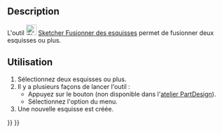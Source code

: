 <languages/>

{{Docnav/fr
|[[Sketcher_ValidateSketch/fr|Valider une esquisse]]
|[[Sketcher_MirrorSketch/fr|Esquisse miroir]]
|[[Sketcher_Workbench/fr|Atelier Sketcher]]
|IconL=Sketcher_ValidateSketch.svg
|IconR=Sketcher_MirrorSketch.svg‎
|IconC=Workbench_Sketcher.svg
}}

{{GuiCommand/fr
|Name=Sketcher MergeSketches
|Name/fr=Sketcher Fusionner des esquisses
|MenuLocation=Esquisse → Fusionner des esquisses
|Workbenches=[[Sketcher_Workbench/fr|Sketcher]], [[PartDesign_Workbench/fr|PartDesign]]
|Version=0.15
}}

==Description==

L'outil [[Image:Sketcher_MergeSketches.svg|24px]] [[Sketcher_MergeSketches/fr|Sketcher Fusionner des esquisses]] permet de fusionner deux esquisses ou plus.

<span id="Usage"></span>
==Utilisation==

# Sélectionnez deux esquisses ou plus.
# Il y a plusieurs façons de lancer l'outil :
#* Appuyez sur le bouton {{Button|[[Image:Sketcher_MergeSketches.svg|16px]] [[Sketcher_MergeSketches/fr|Fusionner des esquisses]]}} (non disponible dans l'[[PartDesign_Workbench/fr|atelier PartDesign]]).
#* Sélectionnez l'option {{MenuCommand|Esquisse → [[Image:Sketcher_MergeSketches.svg|16px]] Fusionner des esquisses}} du menu.
# Une nouvelle esquisse est créée.


{{Docnav/fr
|[[Sketcher_ValidateSketch/fr|Valider une esquisse]]
|[[Sketcher_MirrorSketch/fr|Esquisse miroir]]
|[[Sketcher_Workbench/fr|Atelier Sketcher]]
|IconL=Sketcher_ValidateSketch.svg
|IconR=Sketcher_MirrorSketch.svg‎
|IconC=Workbench_Sketcher.svg
}}


{{Sketcher Tools navi{{#translation:}}}}
{{Userdocnavi{{#translation:}}}}